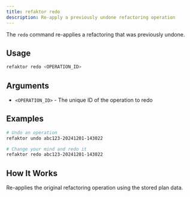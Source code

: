 ```yaml
---
title: refaktor redo
description: Re-apply a previously undone refactoring operation
---
```


The `redo` command re-applies a refactoring that was previously undone.

## Usage

```bash
refaktor redo <OPERATION_ID>
```

## Arguments

- `<OPERATION_ID>` - The unique ID of the operation to redo

## Examples

```bash
# Undo an operation
refaktor undo abc123-20241201-143022

# Change your mind and redo it
refaktor redo abc123-20241201-143022
```

## How It Works

Re-applies the original refactoring operation using the stored plan data.
